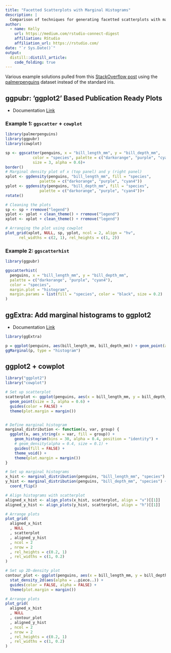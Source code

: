 ```yaml
---
title: "Facetted Scatterplots with Marginal Histograms"
description: |
  Comparison of techniques for generating facetted scatterplots with marginal histograms using the 'palmerpenguins' dataset
author:
  - name: Kelly 
    url: https://medium.com/rstudio-connect-digest
    affiliation: RStudio
    affiliation_url: https://rstudio.com/
date: "`r Sys.Date()`"
output: 
  distill::distill_article:
    code_folding: true
---
```


Various example solutions pulled from this [StackOverflow post](https://stackoverflow.com/questions/8545035/scatterplot-with-marginal-histograms-in-ggplot2) using the [palmerpenguins](https://github.com/allisonhorst/palmerpenguins) dataset instead of the standard iris.

## ggpubr: 'ggplot2' Based Publication Ready Plots

- Documentation [Link](https://rpkgs.datanovia.com/ggpubr/index.html)

### Example 1: `ggscatter` + `cowplot`

```r
library(palmerpenguins)
library(ggpubr)
library(cowplot)

sp <- ggscatter(penguins, x = "bill_length_mm", y = "bill_depth_mm",
            color = "species", palette = c("darkorange", "purple", "cyan4"),
            size = 3, alpha = 0.6)+
border()                                         
# Marginal density plot of x (top panel) and y (right panel)
xplot <- ggdensity(penguins, "bill_length_mm", fill = "species",
               palette = c("darkorange", "purple", "cyan4"))
yplot <- ggdensity(penguins, "bill_depth_mm", fill = "species", 
               palette = c("darkorange", "purple", "cyan4"))+
rotate()

# Cleaning the plots
sp <- sp + rremove("legend")
yplot <- yplot + clean_theme() + rremove("legend") 
xplot <- xplot + clean_theme() + rremove("legend")

# Arranging the plot using cowplot
plot_grid(xplot, NULL, sp, yplot, ncol = 2, align = "hv", 
      rel_widths = c(2, 1), rel_heights = c(1, 2))
```
### Example 2: `ggscatterhist`

```r
library(ggpubr)

ggscatterhist(
  penguins, x = "bill_length_mm", y = "bill_depth_mm",
  palette = c("darkorange", "purple", "cyan4"),
  color = "species",
  margin.plot = "histogram",
  margin.params = list(fill = "species", color = "black", size = 0.2)
)
```

## ggExtra: Add marginal histograms to ggplot2

- Documentation [Link](https://github.com/daattali/ggExtra)

```r
library(ggExtra)

p = ggplot(penguins, aes(bill_length_mm, bill_depth_mm)) + geom_point(alpha=0.3)
ggMarginal(p, type = "histogram")
```

## ggplot2 + cowplot

```r
library("ggplot2")
library("cowplot")

# Set up scatterplot
scatterplot <- ggplot(penguins, aes(x = bill_length_mm, y = bill_depth_mm, color = species)) +
  geom_point(size = 3, alpha = 0.6) +
  guides(color = FALSE) +
  theme(plot.margin = margin())


# Define marginal histogram
marginal_distribution <- function(x, var, group) {
  ggplot(x, aes_string(x = var, fill = group)) +
    geom_histogram(bins = 30, alpha = 0.4, position = "identity") +
    # geom_density(alpha = 0.4, size = 0.1) +
    guides(fill = FALSE) +
    theme_void() +
    theme(plot.margin = margin())
}

# Set up marginal histograms
x_hist <- marginal_distribution(penguins, "bill_length_mm", "species")
y_hist <- marginal_distribution(penguins, "bill_depth_mm", "species") +
  coord_flip()

# Align histograms with scatterplot
aligned_x_hist <- align_plots(x_hist, scatterplot, align = "v")[[1]]
aligned_y_hist <- align_plots(y_hist, scatterplot, align = "h")[[1]]

# Arrange plots
plot_grid(
  aligned_x_hist
  , NULL
  , scatterplot
  , aligned_y_hist
  , ncol = 2
  , nrow = 2
  , rel_heights = c(0.2, 1)
  , rel_widths = c(1, 0.2)
)
```


```r
# Set up 2D-density plot
contour_plot <- ggplot(penguins, aes(x = bill_length_mm, y = bill_depth_mm, color = species)) +
  stat_density_2d(aes(alpha = ..piece..)) +
  guides(color = FALSE, alpha = FALSE) +
  theme(plot.margin = margin())

# Arrange plots
plot_grid(
  aligned_x_hist
  , NULL
  , contour_plot
  , aligned_y_hist
  , ncol = 2
  , nrow = 2
  , rel_heights = c(0.2, 1)
  , rel_widths = c(1, 0.2)
)
```


